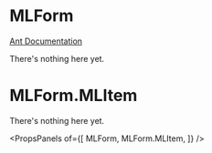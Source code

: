
# MLForm

[Ant Documentation](https://3x.ant.design/components/form)

There's nothing here yet.


# MLForm.MLItem

There's nothing here yet.

<PropsPanels of={[
  MLForm,
  MLForm.MLItem,
]} />
